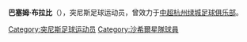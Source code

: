 {{unreferenced|time=2015-02-17T02:59:35+00:00}}
{{Infobox football biography
| name = 巴塞姆·布拉比
| image = 
| caption = 
| fullname = 
| nickname = 
| birth_date = {{Birth date and age|1984|1|11}}
| birth_place = [[突尼斯市|突尼斯市]]
| country = {{TUN}}
| height = {{height|m=1.92}}
| position = [[後衛_(足球)|中后卫]]
| currentclub = [[杭州绿城足球俱乐部|杭州绿城足球俱乐部]]
| clubnumber = <!--球衣號碼-->
| youthyears1 = 
| youthclubs1 = 
| years1 = 2005-2009
| clubs1 = Stade Tunisien
| caps1 = ？
| goals1 = 4
| years2 = 2009-2011
| clubs2 = [[沙希爾星隊|沙希爾星隊]]
| caps2 = 10
| goals2 = 0
| years3 = 2010
| clubs3 = →[[AS_Kasserine|卡塞林]]（租借）
| caps3 = 9
| goals3 = 2
| years4 = 2011-2012
| clubs4 = [[AS_Marsa|拉馬爾薩]]
| caps4 = 
| goals4 = 
| years5 = 2012-2014
| clubs5 = [[CS_Sfaxien|斯法克斯]]
| caps5 = 
| goals5 = 
| years6 = 2015-
| clubs6 = [[杭州绿城足球俱乐部|杭州绿城]]
| caps6 = 
| goals6 = 
| nationalyears1 = 
| nationalteam1 = {{fb|TUN}}
| nationalcaps1 = 
| nationalgoals1 = 
| medaltemplates = 
| club-update = <!--最後更新-->
| nationalteam-update = 
}}
'''巴塞姆·布拉比'''（{{bd|1984年|1月11日}}），突尼斯足球运动员，曾效力于[[中超|中超]][[杭州绿城足球俱乐部|杭州绿城足球俱乐部]]。

{{足球运动员小作品}}

{{2015年中超分类名单杭州}}

{{DEFAULTSORT: Boulaâbi, Bassem}}
[[Category:突尼斯足球运动员|Category:突尼斯足球运动员]]
[[Category:沙希爾星隊球員|Category:沙希爾星隊球員]]